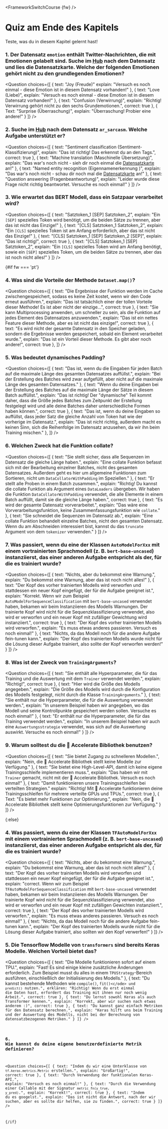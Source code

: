 <FrameworkSwitchCourse {fw} />

<!-- DISABLE-FRONTMATTER-SECTIONS -->

# Quiz am Ende des Kapitels

Teste, was du in diesem Kapitel gelernt hast!

### 1. Der Datensatz `emotion` enthält Twitter-Nachrichten, die mit Emotionen gelabelt sind. Suche im [Hub](https://huggingface.co/datasets) nach dem Datensatz und lies die Datensatzkarte. Welche der folgenden Emotionen gehört nicht zu den grundlegenden Emotionen?

<Question
	choices={[
		{
			text: "Joy (Freude)"
			explain: "Versuch es noch einmal - diese Emotion ist in diesem Datensatz vorhanden!"
		},
		{
			text: "Love (Liebe)",
			explain: "Versuch es noch einmal - diese Emotion ist in diesem Datensatz vorhanden!"
		},
		{
			text: "Confusion (Verwirrung)",
			explain: "Richtig! Verwirrung gehört nicht zu den sechs Grundemotionen.",
            correct: true
		},
        {
			Text: "Surprise (Überraschung)",
			explain: "Überraschung! Probier eine andere!"
		}
	]}
/>

### 2. Suche im [Hub](https://huggingface.co/datasets) nach dem Datensatz `ar_sarcasm`. Welche Aufgabe unterstützt er?

<Question
	choices={[
		{
			text: "Sentiment classification (Sentiment-Klassifizierung)",
			explain: "Das ist richtig! Das erkennst du an den Tags.",
            correct: true
		},
		{
			text: "Machine translation (Maschinelle Übersetzung)",
			explain: "Das war's noch nicht - sieh dir noch einmal die <a href='https://huggingface.co/datasets/ar_sarcasm'>Datensatzkarte</a> an!"
		},
		{
			text: "Named entity recognition (Eigennamenerkennung )",
			explain: "Das war's noch nicht - schau dir noch mal die <a href='https://huggingface.co/datasets/ar_sarcasm'>Datensatzkarte</a> an!"
		},
        {
			text: "Question answering (Fragenbeantwortung)",
			explain: "Leider wurde diese Frage nicht richtig beantwortet. Versuche es noch einmal!"
		}
	]}
/>

### 3. Wie erwartet das BERT Modell, dass ein Satzpaar verarbeitet wird?

<Question
	choices={[
		{
			text: "Satztoken_1 [SEP] Satztoken_2",
			explain: "Ein <code>[SEP]</code> spezielles Token wird benötigt, um die beiden Sätze zu trennen, aber das ist nicht das Einzige!"
		},
		{
			text: "[CLS] Satztoken_1 Satztoken_2",
			explain: "Ein <code>[CLS]</code> spezielles Token ist am Anfang erforderlich, aber das ist nicht das Einzige!"
		},
		{
			text: "[CLS] Satztoken_1 [SEP] Satztoken_2 [SEP]",
			explain: "Das ist richtig!",
            correct: true
		},
        {
			text: "[CLS] Satztoken_1 [SEP] Satztoken_2",
			explain: "Ein <code>[CLS]</code> spezielles Token wird am Anfang benötigt, sowie ein <code>[SEP]</code> spezielles Token, um die beiden Sätze zu trennen, aber das ist noch nicht alles!"
		}
	]}
/>

{#if fw === 'pt'}
### 4. Was sind die Vorteile der Methode `Dataset.map()`?

<Question
	choices={[
		{
			text: "Die Ergebnisse der Funktion werden im Cache zwischengespeichert, sodass es keine Zeit kostet, wenn wir den Code erneut ausführen.",
			explain: "Das ist tatsächlich einer der tollen Vorteile dieser Methode! Es ist aber nicht der einzige...",
            correct: true
		},
		{
			text: "Sie kann Multiprocessing anwenden, um schneller zu sein, als die Funktion auf jedes Element des Datensatzes anzuwenden.",
			explain: "Das ist ein nettes Feature dieser Methode, aber es ist nicht das einzige!",
            correct: true
		},
		{
			text: "Es wird nicht der gesamte Datensatz in den Speicher geladen, sondern die Ergebnisse werden gespeichert, sobald ein Element verarbeitet wurde.",
			explain: "Das ist ein Vorteil dieser Methode. Es gibt aber noch andere!",
            correct: true
		},
	]}
/>

### 5. Was bedeutet dynamisches Padding?

<Question
	choices={[
		{
			text: "Das ist, wenn du die Eingaben für jeden Batch auf die maximale Länge des gesamten Datensatzes auffüllst.",
			explain: "Bei der Erstellung des Batches wird zwar aufgefüllt, aber nicht auf die maximale Länge des gesamten Datensatzes."
		},
		{
			text: "Wenn du deine Eingaben bei der Erstellung des Batches auf die maximale Länge der Sätze in diesem Batch auffüllst.",
			explain: "Das ist richtig! Der "dynamische" Teil kommt daher, dass die Größe jedes Batches zum Zeitpunkt der Erstellung festgelegt wird und alle deine Batches daher unterschiedliche Formen haben können.",
            correct: true
		},
		{
			text: "Das ist, wenn du deine Eingaben so auffüllst, dass jeder Satz die gleiche Anzahl von Token hat wie der vorherige im Datensatz.",
			explain: "Das ist nicht richtig, außerdem macht es keinen Sinn, sich die Reihenfolge im Datensatz anzusehen, da wir ihn beim Training mischen."
		},
	]}
/>

### 6. Welchen Zweck hat die Funktion collate?

<Question
	choices={[
		{
			text: "Sie stellt sicher, dass alle Sequenzen im Datensatz die gleiche Länge haben.",
			explain: "Eine collate Funktion befasst sich mit der Bearbeitung einzelner Batches, nicht des gesamten Datensatzes. Außerdem geht es hier um allgemeine Funktionen zum Sortieren, nicht um <code>DataCollatorWithPadding</code> im Speziellen."
		},
		{
			text: "Er stellt alle Proben in einem Batch zusammen.",
			explain: "Richtig! Du kannst die collate Funktion als Argument eines <code>DataLoaders</code> übergeben. Wir haben die Funktion <code>DataCollatorWithPadding</code> verwendet, die alle Elemente in einem Batch auffüllt, damit sie die gleiche Länge haben.",
            correct: true
		},
		{
			text: "Es wird der gesamte Datensatz vorverarbeitet.",
			explain: "Das wäre eine Vorverarbeitungsfunktion, keine Zusammenfassungsfunktion wie <code>collate</code>."
		},
        {
			text: "Sie schneidet die Sequenzen im Datensatz ab.",
			explain: "Eine collate Funktion behandelt einzelne Batches, nicht den gesamten Datensatz. Wenn du am Abschneiden interessiert bist, kannst du das <code>truncate</code> Argument von dem <code>tokenizer</code> verwenden."
		}
	]}
/>

### 7. Was passiert, wenn du eine der Klassen `AutoModelForXxx` mit einem vortrainierten Sprachmodell (z. B. `bert-base-uncased`) instanziierst, das einer anderen Aufgabe entspricht als der, für die es trainiert wurde?

<Question
	choices={[
		{
			text: "Nichts, aber du bekommst eine Warnung.",
			explain: "Du bekommst eine Warnung, aber das ist noch nicht alles!"
		},
		{
			text: "Der Kopf des vorher trainierten Modells wird verworfen und stattdessen ein neuer Kopf eingefügt, der für die Aufgabe geeignet ist.",
			explain: "Korrekt. Wenn wir zum Beispiel <code>AutoModelForSequenceClassification</code> mit <code>bert-base-uncased</code> verwendet haben, bekamen wir beim Instanziieren des Modells Warnungen. Der trainierte Kopf wird nicht für die Sequenzklassifizierung verwendet, also wird er verworfen und ein neuer Kopf mit zufälliger Gewichtung wird instanziiert.",
            correct: true
		},
		{
			text: "Der Kopf des vorher trainierten Modells wird verworfen.",
			explain: "Es muss etwas anderes passieren. Versuch es noch einmal!"
		},
        {
			text: "Nichts, da das Modell noch für die andere Aufgabe fein-tunen kann.",
			explain: "Der Kopf des trainierten Modells wurde nicht für die Lösung dieser Aufgabe trainiert, also sollte der Kopf verworfen werden!"
		}
	]}
/>

### 8. Was ist der Zweck von `TrainingArguments`?

<Question
	choices={[
		{
			text: "Sie enthält alle Hyperparameter, die für das Training und die Auswertung mit dem <code>Trainer</code> verwendet werden.",
			explain: "Richtig!",
            correct: true
		},
		{
			text: "Hier wird die Größe des Modells angegeben.",
			explain: "Die Größe des Modells wird durch die Konfiguration des Modells festgelegt, nicht durch die Klasse <code>TrainingArguments</code>."
		},
		{
			text: "Sie enthält nur die Hyperparameter, die für die Auswertung verwendet werden.",
			explain: "In unserem Beispiel haben wir angegeben, wo das Modell und seine Kontrollpunkte gespeichert werden sollen. Versuche es noch einmal!"
		},
        {
			text: "Er enthält nur die Hyperparameter, die für das Training verwendet werden.",
			explain: "In unserem Beispiel haben wir auch eine <code>Auswertungsstrategie</code> verwendet, was sich auf die Auswertung auswirkt. Versuche es noch einmal!"
		}
	]}
/>

### 9. Warum solltest du die 🤗 Accelerate Bibliothek benutzen?

<Question
	choices={[
		{
			text: "Sie bietet Zugang zu schnelleren Modellen.",
			explain: "Nein, die 🤗 Accelerate Bibliothek stellt keine Modelle zur Verfügung."
		},
		{
			text: "Sie bietet eine High-Level-API, damit ich keine eigene Trainingsschleife implementieren muss.",
			explain: "Das haben wir mit <code>Trainer</code> gemacht, nicht mit der 🤗 Accelerate Bibliothek. Versuch es noch einmal!"
		},
		{
			text: "Damit funktionieren unsere Trainingsschleifen bei verteilten Strategien."
			explain: "Richtig! Mit 🤗 Accelerate funktionieren deine Trainingsschleifen für mehrere verteilte GPUs und TPUs.",
            correct: true
		},
        {
			Text: "Es bietet mehr Funktionen zur Optimierung.",
			explain: "Nein, die 🤗 Accelerate Bibliothek stellt keine Optimierungsfunktionen zur Verfügung."
		}
	]}
/>

{:else}
### 4. Was passiert, wenn du eine der Klassen `TFAutoModelForXxx` mit einem vortrainierten Sprachmodell (z. B. `bert-base-uncased`) instanziierst, das einer anderen Aufgabe entspricht als der, für die es trainiert wurde?

<Question
	choices={[
		{
			text: "Nichts, aber du bekommst eine Warnung.",
			explain: "Du bekommst eine Warnung, aber das ist noch nicht alles!"
		},
		{
			text: "Der Kopf des vorher trainierten Modells wird verworfen und stattdessen ein neuer Kopf eingefügt, der für die Aufgabe geeignet ist.",
			explain: "correct. Wenn wir zum Beispiel <code>TFAutoModelForSequenceClassification</code> mit <code>bert-base-uncased</code> verwendet haben, bekamen wir beim Instanziieren des Modells Warnungen. Der trainierte Kopf wird nicht für die Sequenzklassifizierung verwendet, also wird er verworfen und ein neuer Kopf mit zufälligen Gewichten instanziiert.",
            correct: true
		},
		{
			text: "Der Kopf des vorher trainierten Modells wird verworfen.",
			explain: "Es muss etwas anderes passieren. Versuch es noch einmal!"
		},
        {
			text: "Nichts, da das Modell noch für die andere Aufgabe fein-tunen kann.",
			explain: "Der Kopf des trainierten Modells wurde nicht für die Lösung dieser Aufgabe trainiert, also sollten wir den Kopf verwerfen!"
		}
	]}
/>

### 5. Die Tensorflow Modelle von `transformers` sind bereits Keras Modelle. Welchen Vorteil bietet das?

<Question
	choices={[
		{
			text: "Die Modelle funktionieren sofort auf einem TPU.",
			explain: "Fast! Es sind einige kleine zusätzliche Änderungen erforderlich. Zum Beispiel musst du alles in einem <code>TPUStrategy</code>-Bereich ausführen, einschließlich der Initialisierung des Modells."
		},
		{
			text: "Du kannst bestehende Methoden wie <code>compile()</code>, <code>fit()<c/ode> und <code>predict()</code> nutzen.",
			erklären: "Richtig! Wenn du erst einmal die Daten hast, erfordert das Training mit ihnen nur noch wenig Arbeit.",
            correct: true
		},
		{
			text: "Du lernst sowohl Keras als auch Transformer kennen.",
			explain: "Korrekt, aber wir suchen nach etwas anderem :)",
			correct: true
		},
        {
			text: "Du kannst ganz einfach Metriken für den Datensatz berechnen.",
			explain: "Keras hilft uns beim Training und der Auswertung des Modells, nicht bei der Berechnung von datensatzbezogenen Metriken."
		}
	]}
/>

### 6. Wie kannst du deine eigene benutzerdefinierte Metrik definieren?

<Question
	choices={[
		{
			text: "Indem du wir eine Unterklasse von <code>tf.keras.metrics.Metric</code> erstellen.",
			explain: "Großartig!",
			correct: true
		},
		{
			text: "Durch Verwendung der funktionalen Keras-API.",
			explain: "Versuch es noch einmal!"
		},
		{
			text: "Durch die Verwendung einer Callable mit der Signatur <code>metric_fn(y_true, y_pred)</code>.",
			explain: "Korrekt!",
			correct: true
		},
        {
			text: "Indem du es googelst.",
			explain: "Das ist nicht die Antwort, nach der wir suchen, aber es sollte dir helfen, sie zu finden.",
			correct: true
		}
	]}
/>

{/if}